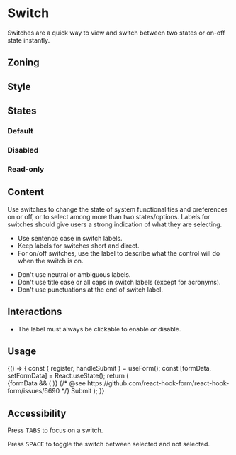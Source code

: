 
<Meta title="Components/Form/Fields/Switch" />

# Switch

Switches are a quick way to view and switch between two states or on-off state instantly.

## Zoning

<FigmaImage
	src="https://www.figma.com/file/qc8oUSyVJM67gSsbTShftt/%F0%9F%93%90-Zoning?node-id=252%3A9"
	alt="zoning image for switch"
/>

## Style

<FigmaIframe
	light="https://www.figma.com/file/2crWpyiwuxt1wvjsTYwdB0/Switch?node-id=0%3A131"
	dark="https://www.figma.com/file/2crWpyiwuxt1wvjsTYwdB0/Switch?node-id=2%3A462"
/>

## States

### Default

<Canvas>
	<Story name="default">
		<Form.Switch label="Switch off" />
		<Form.Switch label="Switch on" checked />
	</Story>
</Canvas>

### Disabled

<Canvas>
	<Story name="disabled">
		<Form.Switch label="Disabled Switch off" disabled />
		<Form.Switch label="Disabled Switch on" checked disabled />
	</Story>
</Canvas>

### Read-only

<Canvas>
	<Story name="read-only">
		<Form.Switch label="Read-only Switch off" readOnly />
		<Form.Switch label="Read-only Switch on" checked readOnly />
	</Story>
</Canvas>

## Content

Use switches to change the state of system functionalities and preferences on or off, or to select among more than two states/options. Labels for switches should give users a strong indication of what they are selecting.

<Use>
	<Use.Do>
		<ul>
			<li>Use sentence case in switch labels.</li>
			<li>Keep labels for switches short and direct.</li>
			<li>
				For on/off switches, use the label to describe what the control will do when the switch is
				on.
			</li>
		</ul>
	</Use.Do>
	<Use.Dont>
		<ul>
			<li>Don't use neutral or ambiguous labels.</li>
			<li>Don't use title case or all caps in switch labels (except for acronyms).</li>
			<li>Don't use punctuations at the end of switch label.</li>
		</ul>
	</Use.Dont>
</Use>

## Interactions

- The label must always be clickable to enable or disable.

## Usage

<Canvas>
	<Story name="react-hook-form">
		{() => {
			const { register, handleSubmit } = useForm();
			const [formData, setFormData] = React.useState();
			return (
				<Form onSubmit={handleSubmit(setFormData)}>
					{formData && (
						<InlineMessage.Information
							title={'Form data'}
							description={JSON.stringify(formData, null, 2)}
							withBackground
						/>
					)}
					<Form.Fieldset legend="Enabled">
						<Form.Switch label="Option a" {...register('option-a')} />
						<Form.Switch label="Option b" checked {...register('option-b')} />
					</Form.Fieldset>
					<Form.Fieldset legend="Read only" readOnly>
						<Form.Switch label="Option c" {...register('option-c')} />
						<Form.Switch label="Option d" checked {...register('option-d')} />
					</Form.Fieldset>
					<Form.Fieldset legend="Disabled" disabled>
						{/* @see https://github.com/react-hook-form/react-hook-form/issues/6690 */}
						<Form.Switch label="Option e" {...register('option-e', { disabled: true })} />
						<Form.Switch label="Option f" checked {...register('option-f', { disabled: true })} />
					</Form.Fieldset>
					<Form.Buttons>
						<Button.Primary type="submit">Submit</Button.Primary>
					</Form.Buttons>
				</Form>
			);
		}}
	</Story>
</Canvas>

## Accessibility

Press <kbd>TABS</kbd> to focus on a switch.

Press <kbd>SPACE</kbd> to toggle the switch between selected and not selected.
